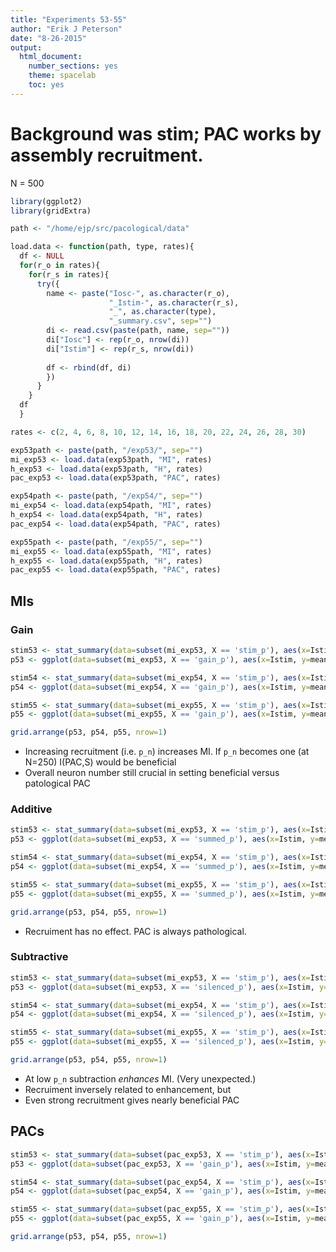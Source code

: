 ```yaml
---
title: "Experiments 53-55"
author: "Erik J Peterson"
date: "8-26-2015"
output:
  html_document:
    number_sections: yes
    theme: spacelab
    toc: yes
---
```



# Background was stim; PAC works by assembly recruitment.

N = 500

```r
library(ggplot2)
library(gridExtra)

path <- "/home/ejp/src/pacological/data"

load.data <- function(path, type, rates){
  df <- NULL
  for(r_o in rates){
    for(r_s in rates){
      try({
        name <- paste("Iosc-", as.character(r_o), 
                      "_Istim-", as.character(r_s), 
                      "_", as.character(type), 
                      "_summary.csv", sep="")
        di <- read.csv(paste(path, name, sep=""))
        di["Iosc"] <- rep(r_o, nrow(di))
        di["Istim"] <- rep(r_s, nrow(di))
        
        df <- rbind(df, di)  
        })
      }
    }
  df
  }
```

```r
rates <- c(2, 4, 6, 8, 10, 12, 14, 16, 18, 20, 22, 24, 26, 28, 30)

exp53path <- paste(path, "/exp53/", sep="")
mi_exp53 <- load.data(exp53path, "MI", rates)
h_exp53 <- load.data(exp53path, "H", rates)
pac_exp53 <- load.data(exp53path, "PAC", rates)

exp54path <- paste(path, "/exp54/", sep="")
mi_exp54 <- load.data(exp54path, "MI", rates)
h_exp54 <- load.data(exp54path, "H", rates)
pac_exp54 <- load.data(exp54path, "PAC", rates)

exp55path <- paste(path, "/exp55/", sep="")
mi_exp55 <- load.data(exp55path, "MI", rates)
h_exp55 <- load.data(exp55path, "H", rates)
pac_exp55 <- load.data(exp55path, "PAC", rates)
```

## MIs

### Gain
```r
stim53 <- stat_summary(data=subset(mi_exp53, X == 'stim_p'), aes(x=Istim, y=mean), geom="line", fun.y=mean, color="red")
p53 <- ggplot(data=subset(mi_exp53, X == 'gain_p'), aes(x=Istim, y=mean, group=Iosc, color=Iosc)) + geom_line() + ylab("MI") + stim53 + theme_bw() + ggtitle("exp53\np_n = 0.25") + ylim(0,2)

stim54 <- stat_summary(data=subset(mi_exp54, X == 'stim_p'), aes(x=Istim, y=mean), geom="line", fun.y=mean, color="red")
p54 <- ggplot(data=subset(mi_exp54, X == 'gain_p'), aes(x=Istim, y=mean, group=Iosc, color=Iosc)) + geom_line() + ylab("MI") + stim54 + theme_bw() + ggtitle("exp54\np_n = 0.5") + ylim(0,2)

stim55 <- stat_summary(data=subset(mi_exp55, X == 'stim_p'), aes(x=Istim, y=mean), geom="line", fun.y=mean, color="red")
p55 <- ggplot(data=subset(mi_exp55, X == 'gain_p'), aes(x=Istim, y=mean, group=Iosc, color=Iosc)) + geom_line() + ylab("MI") + stim55 + theme_bw() + ggtitle("exp55\np_n = 0.75") + ylim(0,2)

grid.arrange(p53, p54, p55, nrow=1)
```

* Increasing recruitment (i.e. `p_n`) increases MI. If `p_n` becomes one (at N=250) I(PAC,S) would be beneficial
* Overall neuron number still crucial in setting beneficial versus patological PAC

### Additive

```r
stim53 <- stat_summary(data=subset(mi_exp53, X == 'stim_p'), aes(x=Istim, y=mean), geom="line", fun.y=mean, color="red")
p53 <- ggplot(data=subset(mi_exp53, X == 'summed_p'), aes(x=Istim, y=mean, group=Iosc, color=Iosc)) + geom_line() + ylab("MI") + stim53 + theme_bw() + ggtitle("exp53\np_n = 0.25") + ylim(0,2)

stim54 <- stat_summary(data=subset(mi_exp54, X == 'stim_p'), aes(x=Istim, y=mean), geom="line", fun.y=mean, color="red")
p54 <- ggplot(data=subset(mi_exp54, X == 'summed_p'), aes(x=Istim, y=mean, group=Iosc, color=Iosc)) + geom_line() + ylab("MI") + stim54 + theme_bw() + ggtitle("exp54\np_n = 0.5") + ylim(0,2)

stim55 <- stat_summary(data=subset(mi_exp55, X == 'stim_p'), aes(x=Istim, y=mean), geom="line", fun.y=mean, color="red")
p55 <- ggplot(data=subset(mi_exp55, X == 'summed_p'), aes(x=Istim, y=mean, group=Iosc, color=Iosc)) + geom_line() + ylab("MI") + stim55 + theme_bw() + ggtitle("exp55\np_n = 0.75") + ylim(0,2)

grid.arrange(p53, p54, p55, nrow=1)
```

* Recruiment has no effect. PAC is always pathological.

### Subtractive

```r
stim53 <- stat_summary(data=subset(mi_exp53, X == 'stim_p'), aes(x=Istim, y=mean), geom="line", fun.y=mean, color="red")
p53 <- ggplot(data=subset(mi_exp53, X == 'silenced_p'), aes(x=Istim, y=mean, group=Iosc, color=Iosc)) + geom_line() + ylab("MI") + stim53 + theme_bw() + ggtitle("exp53\np_n = 0.25") + ylim(0,2)

stim54 <- stat_summary(data=subset(mi_exp54, X == 'stim_p'), aes(x=Istim, y=mean), geom="line", fun.y=mean, color="red")
p54 <- ggplot(data=subset(mi_exp54, X == 'silenced_p'), aes(x=Istim, y=mean, group=Iosc, color=Iosc)) + geom_line() + ylab("MI") + stim54 + theme_bw() + ggtitle("exp54\np_n = 0.5") + ylim(0,2)

stim55 <- stat_summary(data=subset(mi_exp55, X == 'stim_p'), aes(x=Istim, y=mean), geom="line", fun.y=mean, color="red")
p55 <- ggplot(data=subset(mi_exp55, X == 'silenced_p'), aes(x=Istim, y=mean, group=Iosc, color=Iosc)) + geom_line() + ylab("MI") + stim55 + theme_bw() + ggtitle("exp55\np_n = 0.75") + ylim(0,2)

grid.arrange(p53, p54, p55, nrow=1)
```

* At low `p_n` subtraction *enhances* MI. (Very unexpected.)
* Recruiment inversely related to enhancement, but
* Even strong recruitment gives nearly beneficial PAC

## PACs

```r
stim53 <- stat_summary(data=subset(pac_exp53, X == 'stim_p'), aes(x=Istim, y=mean), geom="line", fun.y=mean, color="red")
p53 <- ggplot(data=subset(pac_exp53, X == 'gain_p'), aes(x=Istim, y=mean, group=Iosc, color=Iosc)) + geom_line() + ylab("pac") + stim53 + theme_bw() + ggtitle("exp53\np_n = 0.25") + ylim(0,1)

stim54 <- stat_summary(data=subset(pac_exp54, X == 'stim_p'), aes(x=Istim, y=mean), geom="line", fun.y=mean, color="red")
p54 <- ggplot(data=subset(pac_exp54, X == 'gain_p'), aes(x=Istim, y=mean, group=Iosc, color=Iosc)) + geom_line() + ylab("pac") + stim54 + theme_bw() + ggtitle("exp54\np_n = 0.5") + ylim(0,1)

stim55 <- stat_summary(data=subset(pac_exp55, X == 'stim_p'), aes(x=Istim, y=mean), geom="line", fun.y=mean, color="red")
p55 <- ggplot(data=subset(pac_exp55, X == 'gain_p'), aes(x=Istim, y=mean, group=Iosc, color=Iosc)) + geom_line() + ylab("pac") + stim55 + theme_bw() + ggtitle("exp55\np_n = 0.75") + ylim(0,1)

grid.arrange(p53, p54, p55, nrow=1)
```

